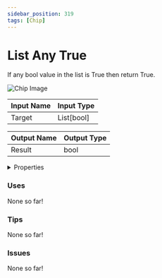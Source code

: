 ```yaml
---
sidebar_position: 319
tags: [Chip]
---
```


# List Any True

If any bool value in the list is True then return True.



![Chip Image](/svg/f9589495-685e-4e14-af2e-5cd45f860021.svg)

| Input Name | Input Type |
|-----------|-----------|
| Target | List[bool] |

| Output Name | Output Type |
|-----------|-----------|
| Result | bool |


<details>
  <summary>Properties</summary>
  <div>
    <div>
    <table>
      <thead>
        <tr>
          <th>Is beta required?</th>
          <th>❌</th>
        </tr>
        <tr>
          <th>Is this chip a trolling risk?</th>
          <th>❌</th>
        </tr>
        <tr>
          <th>Chip UUPD</th>
          <th>._uuid</th>
        </tr>
      </thead>
    </table>
    </div>
  </div>
</details>

### Uses

None so far!

### Tips

None so far!

### Issues

None so far!